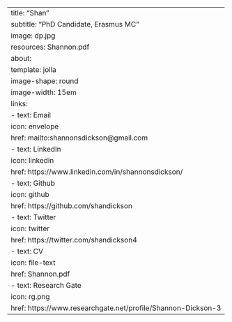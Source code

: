 ---
title: "Shan"
subtitle: "PhD Candidate, Erasmus MC"
image: dp.jpg
resources: Shannon.pdf
about:
  template: jolla
  image-shape: round
  image-width: 15em
  links:
    - text: Email
      icon: envelope
      href: mailto:shannonsdickson@gmail.com
    - text: LinkedIn
      icon: linkedin
      href: https://www.linkedin.com/in/shannonsdickson/
    - text: Github
      icon: github
      href: https://github.com/shandickson
    - text: Twitter
      icon: twitter
      href: https://twitter.com/shandickson4
    - text: CV
      icon: file-text
      href: Shannon.pdf
    - text: Research Gate
      icon: rg.png
      href: https://www.researchgate.net/profile/Shannon-Dickson-3
---